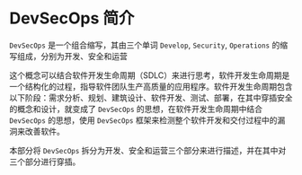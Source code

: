 # DevSecOps 简介

`DevSecOps` 是一个组合缩写，其由三个单词 `Develop`, `Security`, `Operations` 的缩写组成，分别为开发、安全和运营

这个概念可以结合软件开发生命周期（SDLC）来进行思考，软件开发生命周期是一个结构化的过程，指导软件团队生产高质量的应用程序。软件开发生命周期包含以下阶段：需求分析、规划、建筑设计、软件开发、测试、部署，在其中穿插安全的概念和设计，就变成了 `DevSecOps` 的思想，在软件开发生命周期中结合 `DevSecOps` 的思想，使用 `DevSecOps` 框架来检测整个软件开发和交付过程中的漏洞来改善软件。

本部分将 `DevSecOps` 拆分为开发、安全和运营三个部分来进行描述，并在其中对三个部分进行穿插。
